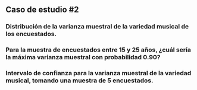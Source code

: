 ## Caso de estudio #2

### Distribución de la varianza muestral de la variedad musical de los encuestados.

### Para la muestra de encuestados entre 15 y 25 años, ¿cuál sería la máxima varianza muestral con probabilidad 0.90?

### Intervalo de confianza para la varianza muestral de la variedad musical, tomando una muestra de 5 encuestados.